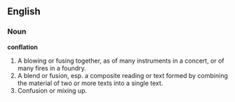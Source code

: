 ==English==

===Noun===

'''conflation'''

#A blowing or fusing together, as of many instruments in a concert, or of many fires in a foundry.
#A blend or fusion, esp. a composite reading or text formed by combining the material of two or more texts into a single text.
#Confusion or mixing up.